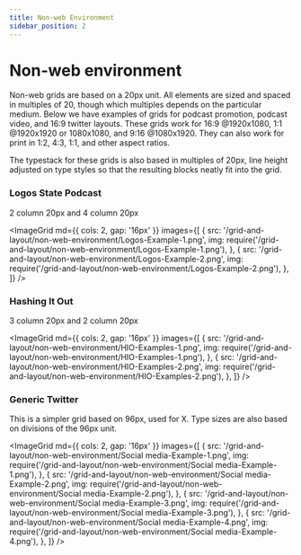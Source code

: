 ```yaml
---
title: Non-web Environment
sidebar_position: 2
---
```



# Non-web environment

Non-web grids are based on a 20px unit. All elements are sized and spaced in multiples of 20, though which multiples depends on the particular medium. Below we have examples of grids for podcast promotion, podcast video, and 16:9 twitter layouts. These grids work for 16:9 @1920x1080, 1:1 @1920x1920 or 1080x1080, and 9:16 @1080x1920. They can also work for print in 1:2, 4:3, 1:1, and other aspect ratios.

The typestack for these grids is also based in multiples of 20px, line height adjusted on type styles so that the resulting blocks neatly fit into the grid.

### Logos State Podcast

<!-- [Sizzle Reel draft.mp4](Gallery%20e5522cb5bfc94082adac41f1ab17a673/Sizzle_Reel_draft.mp4) -->

2 column 20px and 4 column 20px

<ImageGrid
  md={{ cols: 2, gap: '16px' }}
  images={[
    {
      src: '/grid-and-layout/non-web-environment/Logos-Example-1.png',
      img: require('/grid-and-layout/non-web-environment/Logos-Example-1.png'),
    },
    {
      src: '/grid-and-layout/non-web-environment/Logos-Example-2.png',
      img: require('/grid-and-layout/non-web-environment/Logos-Example-2.png'),
    },
  ]}
/>

### Hashing It Out

3 column 20px and 2 column 20px

<ImageGrid
  md={{ cols: 2, gap: '16px' }}
  images={[
    {
      src: '/grid-and-layout/non-web-environment/HIO-Examples-1.png',
      img: require('/grid-and-layout/non-web-environment/HIO-Examples-1.png'),
    },
    {
      src: '/grid-and-layout/non-web-environment/HIO-Examples-2.png',
      img: require('/grid-and-layout/non-web-environment/HIO-Examples-2.png'),
    },
  ]}
/>

### Generic Twitter

This is a simpler grid based on 96px, used for X. Type sizes are also based on divisions of the 96px unit.

<ImageGrid
  md={{ cols: 2, gap: '16px' }}
  images={[
    {
      src: '/grid-and-layout/non-web-environment/Social media-Example-1.png',
      img: require('/grid-and-layout/non-web-environment/Social media-Example-1.png'),
    },
    {
      src: '/grid-and-layout/non-web-environment/Social media-Example-2.png',
      img: require('/grid-and-layout/non-web-environment/Social media-Example-2.png'),
    },
    {
      src: '/grid-and-layout/non-web-environment/Social media-Example-3.png',
      img: require('/grid-and-layout/non-web-environment/Social media-Example-3.png'),
    },
    {
      src: '/grid-and-layout/non-web-environment/Social media-Example-4.png',
      img: require('/grid-and-layout/non-web-environment/Social media-Example-4.png'),
    },
  ]}
/>

